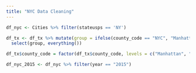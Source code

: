 ```yaml
---
title: "NYC Data Cleaning"
---
```


```r
df_nyc <- Cities %>% filter(stateusps == 'NY')
```


```r
df_tx <- df_tx %>% mutate(group = ifelse(county_code == "NYC", "Manhattan", "Outter Boroughs")) %>%
  select(group, everything())
```


```r
df_tx$county_code = factor(df_tx$county_code, levels = c("Manhattan", "Bronx", "Queens", "Brooklyn", "Staten Island"))

df_nyc_2015 <- df_nyc %>% filter(year == "2015")
```